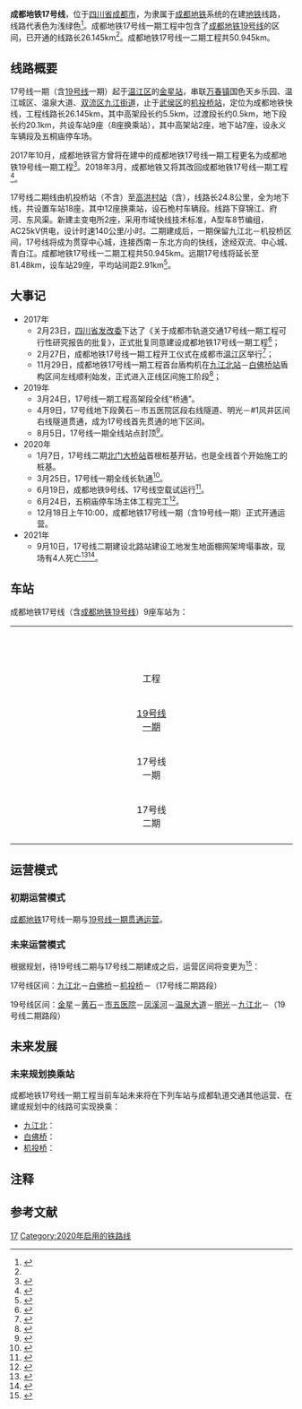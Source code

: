 {{noteTA
|G1 =Transport}}
{{CD Future infrastructure}}
{{Infobox rail line
|rail_name=成都地铁17号线
|banner_color=#{{成都地铁标志色|17}}
|logo=CDML17.svg
|logo_width=30px
|image =Train of Chengdu Metro Line 17 (No. 17020) at Huangshi Station.jpg
|caption=于[[黄石站_(成都市)|黄石站]]站台末端拍摄的成都地铁17号线软座列车
|service_type=[[城市轨道交通系统|城市轨道交通]]
|system=[[成都地铁|成都地铁]]
|status=运营中
|locale={{CHN}}[[成都市|成都市]]
|start=[[金星站_(成都市)|金星]]<br />[[机投桥站|机投桥]]{{NoteTag|1=其中包含隶属于[[成都地铁19号线|成都地铁19号线]]的6个车站|name="19hx"}}
|stations=9{{NoteTag|name="19hx"}}
|begin_operation={{Start date and age|2020|12|18}}<ref>{{cite news| title = 成都轨道交通17号线一期工程 首台正线盾构顺利始发| publisher = 凤凰网| date = 2017-11-29| url = http://news.ifeng.com/a/20171129/53690304_0.shtml| accessdate = 2017-12-21| language = zh| archive-date = 2019-08-10| archive-url = https://web.archive.org/web/20190810155657/http://news.ifeng.com/a/20171129/53690304_0.shtml| dead-url = no}}</ref>
|daily_ridership=最高：7.09万乘次<small>（2021年12月31日）</small>
|operator=[[成都轨道交通集团有限公司#集团概况|成都地铁运营有限公司]]
|depot=[[永义车辆段|永义车辆段]]<br />[[五桐庙停车场|五桐庙停车场]]
|system_length=50.945km{{NoteTag|1=其中包含隶属于[[成都地铁19号线|成都地铁19号线]]的运营区间}}（未来发展）
|operationlength=26.145km<ref name=sc2020>{{cite web|url=http://www.sc.xinhuanet.com/content/2020-03/27/c_1125777845.htm|title=成都地铁17号线一期工程实现“长轨通” 开通后温江将迈入“双地铁”时代|date=2020-03-27|access-date=2020-12-18|archive-date=2020-03-27|archive-url=https://web.archive.org/web/20200327184444/http://www.sc.xinhuanet.com/content/2020-03/27/c_1125777845.htm|dead-url=no}}</ref>（已开通）
|character=地下/高架
|lines=[[双线铁路|双线]]
|track_gauge={{标准轨}}
|electrification=AC25kV，[[接触网供电|接触网]]
| stock = [[南车青岛四方机车车辆股份有限公司|中车四方]][[地铁车型|市域A型车]]<ref>{{cite news|author1=尹沁彤|title=不怕挤 地铁9号线、17号线多两节车厢|url=http://www.cdsb.com/html/2017-06/07/content_597205.htm|publisher=成都商报}}{{dead link|date=2018年3月 |bot=InternetArchiveBot |fix-attempted=yes }}</ref>
|fleet_size=8编组
|max_speed=140km/h<ref>{{cite web|author1=四川新闻网|title=成都地铁9号线今年开工 时速140公里37分钟跑全程|url=http://news.163.com/16/0420/21/BL4IKFH300014AEE.html|publisher=网易新闻|access-date=2017-03-20|archive-url=https://web.archive.org/web/20170305010857/http://news.163.com/16/0420/21/BL4IKFH300014AEE.html|archive-date=2017-03-05|dead-url=yes}}</ref>
|route_map={{成都地铁17号线RDT}}
|collapsed=true
}}

'''成都地铁17号线'''，位于[[四川省|四川省]][[成都市|成都市]]，为隶属于[[成都地铁|成都地铁]]系统的在建[[地铁|地铁]]线路，线路代表色为浅绿色<ref>{{cite web|url=https://m.weibo.cn/2384889627/4448378886398509|title=成都轨道交通线网图|work=成都地铁|date=2019-12-11|accessdate=2019-12-12}}</ref>。成都地铁17号线一期工程中包含了[[成都地铁19号线|成都地铁19号线]]的区间，已开通的线路长26.145km<ref name=sc2020 />。成都地铁17号线一二期工程共50.945km。

==线路概要==
17号线一期（含[[成都地铁19号线|19号线]]一期）起于[[温江区|温江区]]的[[金星站_(成都市)|金星站]]，串联[[万春镇|万春镇]]国色天乡乐园、温江城区、温泉大道、[[双流区|双流区]][[九江街道|九江街道]]，止于[[武侯区|武侯区]]的[[机投桥站|机投桥站]]，定位为成都地铁快线，工程线路长26.145km，其中高架段长约5.5km，过渡段长约0.5km，地下段长约20.1km，共设车站9座（8座换乘站），其中高架站2座，地下站7座，设永义车辆段及五桐庙停车场。

2017年10月，成都地铁官方曾将在建中的成都地铁17号线一期工程更名为成都地铁19号线一期工程<ref>{{cite web| title = 地铁19号线一期| publisher = 成都地铁| date = 2017-10-16| url = http://www.chengdurail.com/detail/574.html| accessdate = 2017-10-16| language = zh| archive-date = 2020-04-05| archive-url = https://web.archive.org/web/20200405105217/http://www.chengdurail.com/detail/574.html| dead-url = no}}</ref>。2018年3月，成都地铁又将其改回成都地铁17号线一期工程<ref>{{Cite web|url=http://www.chengdurail.com/detail/574.html|title=轨道交通17号线一期|accessdate=2018-04-04|author=|date=|publisher=|archive-date=2020-04-05|archive-url=https://web.archive.org/web/20200405105217/http://www.chengdurail.com/detail/574.html|dead-url=no}}</ref>。

17号线二期线由机投桥站（不含）至[[高洪村站|高洪村站]]（含），线路长24.8公里，全为地下线，共设置车站18座，其中12座换乘站，设石桅村车辆段。线路下穿锦江、府河、东风渠。新建主变电所2座，采用市域快线技术标准，A型车8节编组，AC25kV供电，设计时速140公里/小时。二期建成后，一期保留九江北－机投桥区间，17号线将成为贯穿中心城，连接西南－东北方向的快线，途经双流、中心城、青白江。成都地铁17号线一二期工程共50.945km。远期17号线将延长至81.48km，设车站29座，平均站间距2.91km<ref>{{cite news|title=成都轨道交通17号线二期工程可行性研究及勘察设计总承包招标公告|publisher=四川日报|date=2017-08-01|url=http://epaper.scdaily.cn/shtml/scrb/20170801/169569.shtml|accessdate=2017-08-01|language=zh|archive-date=2018-04-18|archive-url=https://web.archive.org/web/20180418182721/http://epaper.scdaily.cn/shtml/scrb/20170801/169569.shtml|dead-url=no}}</ref>。

==大事记==
*2017年
**2月23日，[[四川省人民政府|四川省发改委]]下达了《关于成都市轨道交通17号线一期工程可行性研究报告的批复》，正式批复同意建设成都地铁17号线一期工程<ref>{{cite news | title = 成都轨道交通11号线一期、17号线一期工程可研报告获批 | publisher = 四川新闻网 | date = 2017-02-23 | url = http://scnews.newssc.org/system/20170223/000752516.htm | accessdate = 2017-02-23 | language = zh | archive-date = 2020-04-05 | archive-url = https://web.archive.org/web/20200405104617/http://scnews.newssc.org/system/20170223/000752516.htm | dead-url = no }}</ref>；
**2月27日，成都地铁17号线一期工程开工仪式在成都市[[温江区|温江区]]举行<ref>{{cite news| title =成都地铁17号线一期开建 预计2020年通车| publisher =网易| date =2017-02-28| url =http://news.163.com/17/0228/08/CEBL3B71000187VI.html| accessdate =2017-02-28| language =zh| archive-url =https://web.archive.org/web/20180508185122/http://news.163.com/17/0228/08/CEBL3B71000187VI.html| archive-date =2018-05-08| dead-url =yes}}</ref>；
**11月29日，成都地铁17号线一期工程首台盾构机在[[九江北站_(成都市)|九江北站]]－[[白佛桥站|白佛桥站]]盾构区间左线顺利始发，正式进入正线区间施工阶段<ref>{{cite news | title = 串联温江、武侯和双流 成都地铁17号线开始“打洞” | publisher = 四川在线 | date = 2017-11-29 | url = http://sichuan.scol.com.cn/fffy/201711/56037269.html | accessdate = 2017-11-29 | language = zh | archive-date = 2020-07-27 | archive-url = https://web.archive.org/web/20200727192055/https://sichuan.scol.com.cn/fffy/201711/56037269.html | dead-url = no }}</ref>；
*2019年
**3月24日，17号线一期工程高架段全线“桥通”。
**4月9日，17号线地下段黄石－市五医院区段右线隧道、明光－#1风井区间右线隧道贯通，成为17号线首先贯通的地下区间。
**8月5日，17号线一期全线站点封顶<ref>{{cite news | title = 成都地铁17号线一期全线车站封顶 | publisher = 成都市温江区人民政府 | date = 2019-08-07 | url = http://www.wenjiang.gov.cn/wjzzw/wjxw/2019-08/07/content_e5853693078941c6b98defd90d00625d.shtml | language = zh }}{{Dead link}}</ref>。
*2020年
**1月7日，17号线二期[[北门大桥站|北门大桥站]]首根桩基开钻，也是全线首个开始施工的桩基。
**3月25日，17号线一期全线长轨通<ref>{{Cite news|title=成都轨道交通17号线一期“长轨通” 温江将迎双地铁时代|url=https://sc.sina.cn/news/b/2020-03-27/detail-iimxyqwa3385202.d.html|accessdate=2020-07-27|archive-date=2020-07-27|archive-url=https://web.archive.org/web/20200727222542/http://sc.sina.cn/news/b/2020-03-27/detail-iimxyqwa3385202.d.html|dead-url=no}}</ref>。
**6月19日，成都地铁9号线、17号线空载试运行<ref>{{Cite news|title=即将开启空载调试、空载试运行 成都地铁9号线、17号线离开通也近了！|url=https://sichuan.scol.com.cn/fffy/202006/57833326.html|accessdate=2020-07-27|archive-date=2020-07-19|archive-url=https://web.archive.org/web/20200719071908/https://sichuan.scol.com.cn/fffy/202006/57833326.html|dead-url=no}}</ref>。
**6月24日，五桐庙停车场主体工程完工<ref>{{Cite news|title=成都地铁17号线列车有家啦！五桐庙停车场主体工程完工|url=https://sichuan.scol.com.cn/ggxw/202007/57841591.html|accessdate=2020-07-27|archive-date=2020-07-18|archive-url=https://web.archive.org/web/20200718131416/https://sichuan.scol.com.cn/ggxw/202007/57841591.html|dead-url=no}}</ref>。
**12月18日上午10:00，成都地铁17号线一期（含19号线一期）正式开通运营。
*2021年
**9月10日，17号线二期建设北路站建设工地发生地面棚网架垮塌事故，现场有4人死亡<ref>{{cite news |title=成都地铁工地工棚垮塌4人死亡 |url=https://m.thepaper.cn/newsDetail_forward_14452372 |accessdate=2021-09-11 |archive-date=2021-09-11 |archive-url=https://web.archive.org/web/20210911101430/https://m.thepaper.cn/newsDetail_forward_14452372 |dead-url=no }}</ref><ref>{{Cite news|title=成都轨道交通一在建工地发生垮塌 现场有人员伤亡|url=http://m.news.cctv.com/2021/09/10/ARTIvxLueYmVJdecWeDCDYtL210910.shtml|accessdate=2021-09-10|archive-date=2021-09-10|archive-url=https://web.archive.org/web/20210910092935/http://m.news.cctv.com/2021/09/10/ARTIvxLueYmVJdecWeDCDYtL210910.shtml|dead-url=no}}</ref>。

==车站==
成都地铁17号线（含[[成都地铁|成都地铁]][[成都地铁19号线|19号线]]）9座车站为：
{| class="wikitable" style="width:100%; text-align: center;"
|- bgcolor="#{{成都地铁标志色|17}}" 
| align=center colspan=11  | <font color=white>'''成都地铁17号线车站列表'''</font>
|-
!width=5% rowspan=2| 工程
!width=6% rowspan=2| 车站编号
!width=10% rowspan=2| 车站名称
!width=20% rowspan=2| 英文名称
!width=10% rowspan=2| 开通日期
!width=6% rowspan=2| 站间距离<br /><small>（km）</small>
!width=6% rowspan=2| 累计距离<br /><small>（km）</small>
!width=17% colspan=2| 车站类型
!width=12% rowspan=2| 换乘线路
!width=6% rowspan=2| 所在地
|-
!width=7% |位置
!width=10% |站台
|-
|align=center  rowspan=6|[[成都地铁19号线|19号线<br />一期]]
|{{成都轨道交通车站编号|17|01}}
|[[金星站_(成都市)|金星]]
|Jinxing
|align=center  rowspan=9|2020年12月18日
| -
|0
|align=center  rowspan=2|高架
| rowspan="6" |岛式站台
|
|align=center  rowspan=6|[[温江区|温江区]]
|-
|{{成都轨道交通车站编号|17|02}}
|[[黄石站_(成都市)|黄石]]
|Huangshi
|4.442
|4.442
|
|-
|{{成都轨道交通车站编号|17|03}}
|[[市五医院站|市五医院]]
|Chengdu Fifth People's Hospital
|2.935
|7.377
|align=center  rowspan=25|地下
|
|-
|{{成都轨道交通车站编号|17|04}}
|[[凤溪河站|凤溪河]]
|Fengxihe
|1.858
|9.235
|{{成都地铁路线标志|4}} {{成都轨道交通车站编号|4|28}}
|-
|{{成都轨道交通车站编号|17|05}}
|[[温泉大道站|温泉大道]]
|Wenquan Avenue
|2.084
|11.319
|
|-
|{{成都轨道交通车站编号|17|06}}
|[[明光站_(成都市)|明光]]
|Mingguang
|1.784
|13.103
|
|-
|align=center  rowspan=3|17号线<br />一期
|{{成都轨道交通车站编号|17|07}}
|[[九江北站_(成都市)|九江北]]
|Jiujiang North
|6.721
|19.824
|双岛式站台
|''{{成都地铁路线标志|19}}''
|align=center  rowspan=1|[[双流区|双流区]]
|-
|{{成都轨道交通车站编号|17|08}}
|[[白佛桥站|白佛桥]]
|Baifoqiao
|4.088
|23.912
| rowspan="20" |岛式站台
|
|align=center  rowspan=6|[[武侯区|武侯区]]
|-
|{{成都轨道交通车站编号|17|09}}
|[[机投桥站|机投桥]]
|Jitouqiao
|1.398
|25.310
|{{成都地铁路线标志|9}} {{成都轨道交通车站编号|9|10}}
|-
| rowspan="18" |17号线<br />二期
| rowspan="18" |''未定''
|style="background-color:#CCC"|''[[阳公桥站|阳公桥]]''
|style="background-color:#CCC"|
| rowspan="18" |''预计2024年''
|
|
|
|-
|style="background-color:#CCC"|''[[龙爪堰站|龙爪堰]]''
|style="background-color:#CCC"|''Longzhuayan''
|
|
|{{成都地铁路线标志|7}} {{成都轨道交通车站编号|7|11}}
|-
|style="background-color:#CCC"|''[[清水河大桥站|清水河大桥]]''
|style="background-color:#CCC"|
|
|
|
|-
|style="background-color:#CCC"|''[[浣花里站|浣花里]]''
|style="background-color:#CCC"|
|
|
|
|-
|style="background-color:#CCC"|''[[省骨科医院站_(成都市)|省骨科医院]]''
|style="background-color:#CCC"|''Provincial Orthopaedics Hospital''
|
|
|{{成都地铁路线标志|5}} {{成都轨道交通车站编号|5|23}}
|align=center  rowspan=4|[[青羊区|青羊区]]
|-
|style="background-color:#CCC"|''[[小南街站|小南街]]''
|style="background-color:#CCC"|
|
|
|''{{成都地铁路线标志|13}}'' {{成都轨道交通车站编号|13|13}}
|-
|style="background-color:#CCC"|''[[人民公园站_(成都市)|人民公园]]''
|style="background-color:#CCC"|''People's Park''
|
|
|{{成都地铁路线标志|2}} {{成都轨道交通车站编号|2|19}}
|-
|style="background-color:#CCC"|''[[西大街站_(成都市)|西大街]]''
|style="background-color:#CCC"|
|
|
|
|-
|style="background-color:#CCC"|''[[城隍庙站_(成都市)|城隍庙]]''
|style="background-color:#CCC"|
|
|
|
|align=center  rowspan=2|[[金牛区|金牛区]]
|-
|style="background-color:#CCC"|''[[红星桥站|红星桥]]''
|style="background-color:#CCC"|''Hongxing Bridge''
|
|
|{{成都地铁路线标志|3}} {{成都轨道交通车站编号|3|17}}
|-
|style="background-color:#CCC"|''[[建设北路站|建设北路]]''
|style="background-color:#CCC"|''Jianshe North Road''
|
|
|{{成都地铁路线标志|6}} {{成都轨道交通车站编号|6|24}}
|align=center  rowspan=8|[[成华区|成华区]]
|-
|style="background-color:#CCC"|''[[踏水桥站|踏水桥]]''
|style="background-color:#CCC"|
|
|
|
|-
|style="background-color:#CCC"|''[[二仙桥站|二仙桥]]''
|style="background-color:#CCC"|''Erxianqiao''
|
|
|{{成都地铁路线标志|7}} {{成都轨道交通车站编号|7|28}}
|-
|style="background-color:#CCC"|''[[机车厂站|机车厂]]''
|style="background-color:#CCC"|
|
|
|
|-
|style="background-color:#CCC"|''[[人民塘站|人民塘]]''
|style="background-color:#CCC"|
|
|
|''{{成都地铁路线标志|8}}''<small>（[[圣灯公园站|站外换乘]]）</small>
|-
|style="background-color:#CCC"|''[[航天路站|航天路]]''
|style="background-color:#CCC"|
|
|
|
|-
|style="background-color:#CCC"|''[[威灵站|威灵]]''
|style="background-color:#CCC"|
|
|
|
|-
|style="background-color:#CCC"|''[[高洪站|高洪]]''
|style="background-color:#CCC"|
|
|
|
|-
|}

==运营模式==
===初期运营模式===
[[成都地铁|成都地铁]]17号线一期与[[成都地铁19号线|19号线一期]][[贯通运营|贯通运营]]。

===未来运营模式===
根据规划，待19号线二期与17号线二期建成之后，运营区间将变更为<ref>{{cite news| title =成都地铁17号线“最难建段”开始掘洞| publisher =四川在线| date =2018-03-29| url =http://sichuan.scol.com.cn/ggxw/201803/56106851.html| accessdate =2018-03-29| language =zh| archive-date =2021-01-09| archive-url =https://web.archive.org/web/20210109191404/https://sichuan.scol.com.cn/ggxw/201803/56106851.html| dead-url =no}}</ref>：

17号线区间：[[九江北站_(成都市)|九江北]]－[[白佛桥站|白佛桥]]－[[机投桥站|机投桥]]－（17号线二期路段）

19号线区间：[[金星站_(成都市)|金星]]－[[黄石站_(成都市)|黄石]]－[[市五医院站|市五医院]]－[[凤溪河站|凤溪河]]－[[温泉大道站|温泉大道]]－[[明光站_(成都市)|明光]]－[[九江北站_(成都市)|九江北]]－（19号线二期路段）

==未来发展==
===未来规划换乘站===
成都地铁17号线一期工程当前车站未来将在下列车站与成都轨道交通其他运营、在建或规划中的线路可实现换乘：
*[[九江北站_(成都市)|九江北]]：{{成都地铁路线标志|17|N}} {{成都地铁路线链接|19|N}}
*[[白佛桥站|白佛桥]]：{{成都地铁路线标志|17|N}} {{成都地铁路线链接|33|N}}
*[[机投桥站|机投桥]]：{{成都地铁路线标志|17|N}} {{成都地铁路线链接|9|N}}

== 注释 ==
{{noteFoot}}

==参考文献==
{{reflist}}

{{成都地铁17号线车站|nocat}}
{{成都地铁线路}}
{{成都地铁车站}}

[[Category:成都地铁路线|17]]
[[Category:2020年启用的铁路线|Category:2020年启用的铁路线]]
